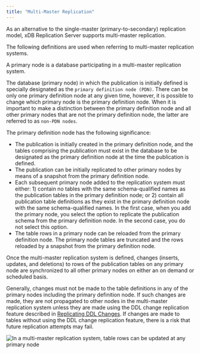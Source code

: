 ```yaml
---
title: "Multi-Master Replication"
---
```


<div id="mmr_replication" class="registered_link"></div>

As an alternative to the single-master (primary-to-secondary) replication model, xDB Replication Server supports multi-master replication.

The following definitions are used when referring to multi-master replication systems.

A primary node is a database participating in a multi-master replication system.

The database (primary node) in which the publication is initially defined is specially designated as the `primary definition node (PDN)`. There can be only one primary definition node at any given time, however, it is possible to change which primary node is the primary definition node. When it is important to make a distinction between the primary definition node and all other primary nodes that are not the primary definition node, the latter are referred to as `non-PDN nodes`.

The primary definition node has the following significance:

-   The publication is initially created in the primary definition node, and the tables comprising the publication must exist in the database to be designated as the primary definition node at the time the publication is defined.
-   The publication can be initially replicated to other primary nodes by means of a snapshot from the primary definition node.
-   Each subsequent primary node added to the replication system must either: 1) contain no tables with the same schema-qualified names as the publication tables in the primary definition node; or 2) contain all publication table definitions as they exist in the primary definition node with the same schema-qualified names. In the first case, when you add the primary node, you select the option to replicate the publication schema from the primary definition node. In the second case, you do not select this option.
-   The table rows in a primary node can be reloaded from the primary definition node. The primary node tables are truncated and the rows reloaded by a snapshot from the primary definition node.

Once the multi-master replication system is defined, changes (inserts, updates, and deletions) to rows of the publication tables on any primary node are synchronized to all other primary nodes on either an on demand or scheduled basis.

Generally, changes must not be made to the table definitions in any of the primary nodes including the primary definition node. If such changes are made, they are not propagated to other nodes in the multi-master replication system unless they are made using the DDL change replication feature described in [Replicating DDL Changes](../../07_common_operations/08_replicating_ddl_changes/#replicating_ddl_changes). If changes are made to tables without using the DDL change replication feature, there is a risk that future replication attempts may fail.

![In a multi-master replication system, table rows can be updated at any primary node](/../../images/image9.png)
